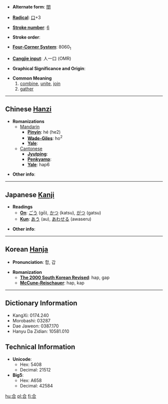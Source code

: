 * '''Alternate form''': [[閤]]

* '''[[Wiktionary:Chinese radical index| Radical]]''': [[Wiktionary:Chinese radical index 口|口]]+3

* '''[[Wiktionary:Chinese total strokes index|Stroke number]]''': [[Wiktionary:Chinese total strokes index 6|6]]

* '''Stroke order''': 

* '''[[Wiktionary:Chinese four corner index|Four-Corner System]]''': 8060<sub>1</sub>

* '''[[Wiktionary:Chinese Cangjie index|Cangjie input]]''': 人一口 (OMR)

* '''Graphical Significance and Origin''': 

* '''Common Meaning'''
*#[[combine]], [[unite]], [[join]]
*# [[gather]]


----

== Chinese [[Hanzi]] ==

* '''Romanizations'''
** [[Mandarin]]
*** '''[[Pinyin]]''': hé (he2)
*** '''[[Wade-Giles]]''': ho<sup>2</sup>
*** '''[[Yale]]''': 
**[[Cantonese]]
***'''[[Jyutping]]''':
***'''[[Penkyamp]]''': 
***'''[[Yale]]''': hap6

* '''Other info''': 

----

== Japanese [[Kanji]] ==

* '''Readings'''
** '''[[On]]''': [[ごう]] (gō), [[かつ]] (katsu), [[がつ]] (gatsu)
** '''[[Kun]]''': [[あう]] (au), [[あわせる]] (awaseru)

* '''Other info''':  

----

== Korean [[Hanja]] ==

* '''Pronunciation''': 합, 갑

* '''Romanization'''
** '''[[The 2000 South Korean Revised Romanization|The 2000 South Korean Revised]]''': hap, gap
** '''[[McCune-Reischauer]]''': hap, kap

----

== Dictionary Information ==

* KangXi: 0174.240
* Morobashi: 03287
* Dae Jaweon: 0387.170
* Hanyu Da Zidian: 10581.010

== Technical Information ==

* '''Unicode''':
** Hex: 5408
** Decimal: 21512
* '''Big5''':
** Hex: A658
** Decimal: 42584

[[hu:合]]
[[pl:合]]
[[fi:合]]
